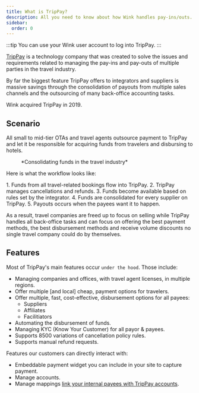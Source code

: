 ```yaml
---
title: What is TripPay?
description: All you need to know about how Wink handles pay-ins/outs.
sidebar:
  order: 0
---
```



:::tip
You can use your Wink user account to log into TripPay.
:::

[TripPay](https://pay.wink.travel) is a technology company that was created to solve the issues and requirements related to managing the pay-ins and pay-outs of multiple parties in the travel industry.

By far the biggest feature TripPay offers to integrators and suppliers is massive savings through the consolidation of payouts from multiple sales channels and the outsourcing of many back-office accounting tasks.

Wink acquired TripPay in 2019.

## Scenario

All small to mid-tier OTAs and travel agents outsource payment to TripPay and let it be responsible for acquiring funds from travelers and disbursing to hotels.

<figure>
<CloudinaryImage
      width="700"
      height="525"
      resize="scale"
      quality="best"
      alt="TripPay funds consolidation"
      src="academy/funds-consolidation"
      errorImage="noimage_opaque_nyrtl0.png"
    />
    <figcaption>*Consolidating funds in the travel industry*</figcaption>
</figure>

Here is what the workflow looks like:

<Steps>
1. Funds from all travel-related bookings flow into TripPay.
2. TripPay manages cancellations and refunds.
3. Funds become available based on rules set by the integrator.
4. Funds are consolidated for every supplier on TripPay.
5. Payouts occurs when the payees want it to happen.
</Steps>

As a result, travel companies are freed up to focus on selling while TripPay handles all back-office tasks and can focus on offering the best payment methods, the best disbursement methods and receive volume discounts no single travel company could do by themselves.

## Features

Most of TripPay's main features occur `under the hood`. Those include:

- Managing companies and offices, with travel agent licenses, in multiple regions.
- Offer multiple [and local] cheap, payment options for travelers.
- Offer multiple, fast, cost-effective, disbursement options for all payees:
    - Suppliers
    - Affiliates
    - Facilitiators
- Automating the disbursement of funds.
- Managing KYC (Know Your Customer) for all payor & payees.
- Supports 8500 variations of cancellation policy rules.
- Supports manual refund requests.

Features our customers can directly interact with:

- Embeddable payment widget you can include in your site to capture payment.
- Manage accounts.
- Manage mappings [link your internal payees with TripPay accounts](/payment/mapping).

